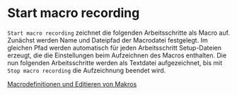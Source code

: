 # Start macro recording

``Start macro recording`` zeichnet die folgenden Arbeitsschritte als Macro auf. Zunächst werden Name und Dateipfad der Macrodatei festgelegt. Im gleichen Pfad werden automatisch für jeden Arbeitsschritt Setup-Dateien erzeugt, die die Einstellungen beim Aufzeichnen des Macros enthalten. Die nun folgenden Arbeitsschritte werden als Textdatei aufgezeichnet, bis mit ``Stop macro recording`` die Aufzeichnung beendet wird.

[Macrodefinitionen und Editieren von Makros](/de/help/macro/macro-definitions)

